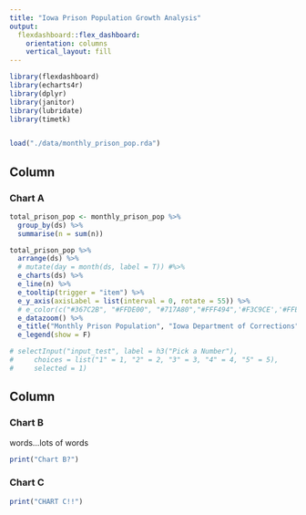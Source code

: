 ```yaml
---
title: "Iowa Prison Population Growth Analysis"
output: 
  flexdashboard::flex_dashboard:
    orientation: columns
    vertical_layout: fill
---
```


```r
library(flexdashboard)
library(echarts4r)
library(dplyr)
library(janitor)
library(lubridate)
library(timetk)


load("./data/monthly_prison_pop.rda")
```

Column {data-width=650}
-----------------------------------------------------------------------

### Chart A

```r
total_prison_pop <- monthly_prison_pop %>% 
  group_by(ds) %>% 
  summarise(n = sum(n))
```


```r
total_prison_pop %>% 
  arrange(ds) %>% 
  # mutate(day = month(ds, label = T)) #%>% 
  e_charts(ds) %>% 
  e_line(n) %>%
  e_tooltip(trigger = "item") %>%
  e_y_axis(axisLabel = list(interval = 0, rotate = 55)) %>% 
  # e_color(c("#367C2B", "#FFDE00", "#717A80","#FFF494",'#F3C9CE','#FFE9C7')) %>%
  e_datazoom() %>% 
  e_title("Monthly Prison Population", "Iowa Department of Corrections") %>% 
  e_legend(show = F)

# selectInput("input_test", label = h3("Pick a Number"), 
#     choices = list("1" = 1, "2" = 2, "3" = 3, "4" = 4, "5" = 5), 
#     selected = 1)

```

Column {data-width=350}
-----------------------------------------------------------------------

### Chart B

words...lots of words
```r
print("Chart B?")
```

### Chart C

```r
print("CHART C!!")
```

